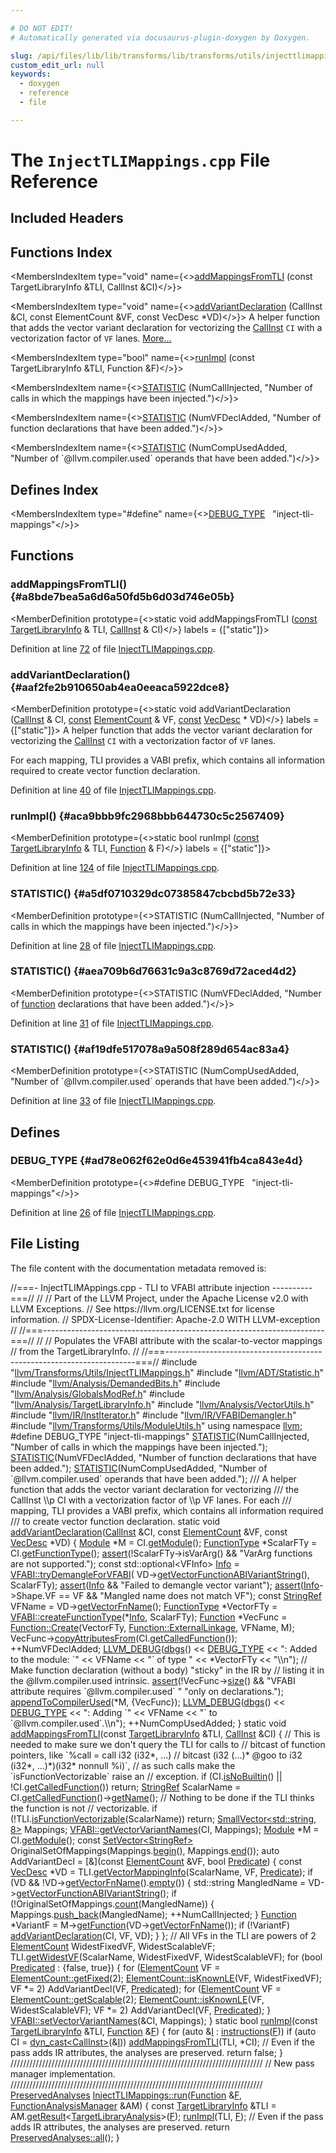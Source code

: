 ```yaml
---

# DO NOT EDIT!
# Automatically generated via docusaurus-plugin-doxygen by Doxygen.

slug: /api/files/lib/lib/transforms/lib/transforms/utils/injecttlimappings-cpp
custom_edit_url: null
keywords:
  - doxygen
  - reference
  - file

---
```





# The `InjectTLIMappings.cpp` File Reference

<DoxygenPage pluginConfig={pluginConfig}>



## Included Headers

<IncludesList>
<IncludesListItem
  filePath="llvm/Transforms/Utils/InjectTLIMappings.h"
  permalink="/docs/api/files/include/include/llvm/include/llvm/transforms/include/llvm/transforms/utils/injecttlimappings-h"
  isLocal="true" />
<IncludesListItem
  filePath="llvm/ADT/Statistic.h"
  permalink="/docs/api/files/include/include/llvm/include/llvm/adt/statistic-h"
  isLocal="true" />
<IncludesListItem
  filePath="llvm/Analysis/DemandedBits.h"
  permalink="/docs/api/files/include/include/llvm/include/llvm/analysis/demandedbits-h"
  isLocal="true" />
<IncludesListItem
  filePath="llvm/Analysis/GlobalsModRef.h"
  permalink="/docs/api/files/include/include/llvm/include/llvm/analysis/globalsmodref-h"
  isLocal="true" />
<IncludesListItem
  filePath="llvm/Analysis/TargetLibraryInfo.h"
  permalink="/docs/api/files/include/include/llvm/include/llvm/analysis/targetlibraryinfo-h"
  isLocal="true" />
<IncludesListItem
  filePath="llvm/Analysis/VectorUtils.h"
  permalink="/docs/api/files/include/include/llvm/include/llvm/analysis/vectorutils-h"
  isLocal="true" />
<IncludesListItem
  filePath="llvm/IR/InstIterator.h"
  permalink="/docs/api/files/include/include/llvm/include/llvm/ir/institerator-h"
  isLocal="true" />
<IncludesListItem
  filePath="llvm/IR/VFABIDemangler.h"
  permalink="/docs/api/files/include/include/llvm/include/llvm/ir/vfabidemangler-h"
  isLocal="true" />
<IncludesListItem
  filePath="llvm/Transforms/Utils/ModuleUtils.h"
  permalink="/docs/api/files/include/include/llvm/include/llvm/transforms/include/llvm/transforms/utils/moduleutils-h"
  isLocal="true" />
</IncludesList>

## Functions Index

<MembersIndex>

<MembersIndexItem
  type="void"
  name={<><a href="#a8bde7bea5a6d6a50fd5b6d03d746e05b">addMappingsFromTLI</a> (const TargetLibraryInfo &amp;TLI, CallInst &amp;CI)</>}>
</MembersIndexItem>

<MembersIndexItem
  type="void"
  name={<><a href="#aaf2fe2b910650ab4ea0eeaca5922dce8">addVariantDeclaration</a> (CallInst &amp;CI, const ElementCount &amp;VF, const VecDesc &#42;VD)</>}>
A helper function that adds the vector variant declaration for vectorizing the <a href="/docs/api/classes/llvm/callinst">CallInst</a> <code>CI</code> with a vectorization factor of <code>VF</code> lanes. <a href="#aaf2fe2b910650ab4ea0eeaca5922dce8">More...</a>
</MembersIndexItem>

<MembersIndexItem
  type="bool"
  name={<><a href="#aca9bbb9fc2968bbb644730c5c2567409">runImpl</a> (const TargetLibraryInfo &amp;TLI, Function &amp;F)</>}>
</MembersIndexItem>

<MembersIndexItem
  name={<><a href="#a5df0710329dc07385847cbcbd5b72e33">STATISTIC</a> (NumCallInjected, &quot;Number of calls in which the mappings have been injected.&quot;)</>}>
</MembersIndexItem>

<MembersIndexItem
  name={<><a href="#aea709b6d76631c9a3c8769d72aced4d2">STATISTIC</a> (NumVFDeclAdded, &quot;Number of function declarations that have been added.&quot;)</>}>
</MembersIndexItem>

<MembersIndexItem
  name={<><a href="#af19dfe517078a9a508f289d654ac83a4">STATISTIC</a> (NumCompUsedAdded, &quot;Number of &#96;@llvm.compiler.used&#96; operands that have been added.&quot;)</>}>
</MembersIndexItem>

</MembersIndex>

## Defines Index

<MembersIndex>

<MembersIndexItem
  type="#define"
  name={<><a href="#ad78e062f62e0d6e453941fb4ca843e4d">DEBUG&#95;TYPE</a>&nbsp;&nbsp;&nbsp;&quot;inject-tli-mappings&quot;</>}>
</MembersIndexItem>

</MembersIndex>


<SectionDefinition>

## Functions

### addMappingsFromTLI() {#a8bde7bea5a6d6a50fd5b6d03d746e05b}

<MemberDefinition
  prototype={<>static void addMappingsFromTLI (<a href="/docs/api/files/lib/lib/target/lib/target/aarch64/aarch64promoteconstant-cpp/#a90f8350fecae261c25be85d38b451bff">const</a> <a href="/docs/api/classes/llvm/targetlibraryinfo">TargetLibraryInfo</a> &amp; TLI, <a href="/docs/api/classes/llvm/callinst">CallInst</a> &amp; CI)</>}
  labels = {["static"]}>

Definition at line <a href="#l00072">72</a> of file <a href="/docs/api/files/lib/lib/transforms/lib/transforms/utils/injecttlimappings-cpp">InjectTLIMappings.cpp</a>.
</MemberDefinition>

### addVariantDeclaration() {#aaf2fe2b910650ab4ea0eeaca5922dce8}

<MemberDefinition
  prototype={<>static void addVariantDeclaration (<a href="/docs/api/classes/llvm/callinst">CallInst</a> &amp; CI, <a href="/docs/api/files/lib/lib/target/lib/target/aarch64/aarch64promoteconstant-cpp/#a90f8350fecae261c25be85d38b451bff">const</a> <a href="/docs/api/classes/llvm/elementcount">ElementCount</a> &amp; VF, <a href="/docs/api/files/lib/lib/target/lib/target/aarch64/aarch64promoteconstant-cpp/#a90f8350fecae261c25be85d38b451bff">const</a> <a href="/docs/api/classes/llvm/vecdesc">VecDesc</a> &#42; VD)</>}
  labels = {["static"]}>
A helper function that adds the vector variant declaration for vectorizing the <a href="/docs/api/classes/llvm/callinst">CallInst</a> <code>CI</code> with a vectorization factor of <code>VF</code> lanes.

For each mapping, TLI provides a VABI prefix, which contains all information required to create vector function declaration.

Definition at line <a href="#l00040">40</a> of file <a href="/docs/api/files/lib/lib/transforms/lib/transforms/utils/injecttlimappings-cpp">InjectTLIMappings.cpp</a>.
</MemberDefinition>

### runImpl() {#aca9bbb9fc2968bbb644730c5c2567409}

<MemberDefinition
  prototype={<>static bool runImpl (<a href="/docs/api/files/lib/lib/target/lib/target/aarch64/aarch64promoteconstant-cpp/#a90f8350fecae261c25be85d38b451bff">const</a> <a href="/docs/api/classes/llvm/targetlibraryinfo">TargetLibraryInfo</a> &amp; TLI, <a href="/docs/api/classes/llvm/function">Function</a> &amp; F)</>}
  labels = {["static"]}>

Definition at line <a href="#l00124">124</a> of file <a href="/docs/api/files/lib/lib/transforms/lib/transforms/utils/injecttlimappings-cpp">InjectTLIMappings.cpp</a>.
</MemberDefinition>

### STATISTIC() {#a5df0710329dc07385847cbcbd5b72e33}

<MemberDefinition
  prototype={<>STATISTIC (NumCallInjected, &quot;Number of calls in which the mappings have been injected.&quot;)</>}>

Definition at line <a href="#l00028">28</a> of file <a href="/docs/api/files/lib/lib/transforms/lib/transforms/utils/injecttlimappings-cpp">InjectTLIMappings.cpp</a>.
</MemberDefinition>

### STATISTIC() {#aea709b6d76631c9a3c8769d72aced4d2}

<MemberDefinition
  prototype={<>STATISTIC (NumVFDeclAdded, &quot;Number of <a href="/docs/api/files/lib/lib/analysis/regionprinter-cpp/#aa37fbbce2360106772fd97ed06455d55">function</a> declarations that have been added.&quot;)</>}>

Definition at line <a href="#l00031">31</a> of file <a href="/docs/api/files/lib/lib/transforms/lib/transforms/utils/injecttlimappings-cpp">InjectTLIMappings.cpp</a>.
</MemberDefinition>

### STATISTIC() {#af19dfe517078a9a508f289d654ac83a4}

<MemberDefinition
  prototype={<>STATISTIC (NumCompUsedAdded, &quot;Number of &#96;@llvm.compiler.used&#96; operands that have been added.&quot;)</>}>

Definition at line <a href="#l00033">33</a> of file <a href="/docs/api/files/lib/lib/transforms/lib/transforms/utils/injecttlimappings-cpp">InjectTLIMappings.cpp</a>.
</MemberDefinition>

</SectionDefinition>

<SectionDefinition>

## Defines

### DEBUG&#95;TYPE {#ad78e062f62e0d6e453941fb4ca843e4d}

<MemberDefinition
  prototype={<>#define DEBUG&#95;TYPE&nbsp;&nbsp;&nbsp;&quot;inject-tli-mappings&quot;</>}>

Definition at line <a href="#l00026">26</a> of file <a href="/docs/api/files/lib/lib/transforms/lib/transforms/utils/injecttlimappings-cpp">InjectTLIMappings.cpp</a>.
</MemberDefinition>

</SectionDefinition>

## File Listing

The file content with the documentation metadata removed is:

<ProgramListing>

<Link id="l00001" /><CodeLine lineNumber="1"><span class="doxyHighlightComment">//===- InjectTLIMAppings.cpp - TLI to VFABI attribute injection  ----------===//</span></CodeLine>
<Link id="l00002" /><CodeLine lineNumber="2"><span class="doxyHighlightComment">//</span></CodeLine>
<Link id="l00003" /><CodeLine lineNumber="3"><span class="doxyHighlightComment">// Part of the LLVM Project, under the Apache License v2.0 with LLVM Exceptions.</span></CodeLine>
<Link id="l00004" /><CodeLine lineNumber="4"><span class="doxyHighlightComment">// See https://llvm.org/LICENSE.txt for license information.</span></CodeLine>
<Link id="l00005" /><CodeLine lineNumber="5"><span class="doxyHighlightComment">// SPDX-License-Identifier: Apache-2.0 WITH LLVM-exception</span></CodeLine>
<Link id="l00006" /><CodeLine lineNumber="6"><span class="doxyHighlightComment">//</span></CodeLine>
<Link id="l00007" /><CodeLine lineNumber="7"><span class="doxyHighlightComment">//===----------------------------------------------------------------------===//</span></CodeLine>
<Link id="l00008" /><CodeLine lineNumber="8"><span class="doxyHighlightComment">//</span></CodeLine>
<Link id="l00009" /><CodeLine lineNumber="9"><span class="doxyHighlightComment">// Populates the VFABI attribute with the scalar-to-vector mappings</span></CodeLine>
<Link id="l00010" /><CodeLine lineNumber="10"><span class="doxyHighlightComment">// from the TargetLibraryInfo.</span></CodeLine>
<Link id="l00011" /><CodeLine lineNumber="11"><span class="doxyHighlightComment">//</span></CodeLine>
<Link id="l00012" /><CodeLine lineNumber="12"><span class="doxyHighlightComment">//===----------------------------------------------------------------------===//</span></CodeLine>
<Link id="l00013" /><CodeLine lineNumber="13"></CodeLine>
<Link id="l00014" /><CodeLine lineNumber="14"><span class="doxyHighlightPreprocessor">#include &quot;<a href="/docs/api/files/include/include/llvm/include/llvm/transforms/include/llvm/transforms/utils/injecttlimappings-h">llvm/Transforms/Utils/InjectTLIMappings.h</a>&quot;</span></CodeLine>
<Link id="l00015" /><CodeLine lineNumber="15"><span class="doxyHighlightPreprocessor">#include &quot;<a href="/docs/api/files/include/include/llvm/include/llvm/adt/statistic-h">llvm/ADT/Statistic.h</a>&quot;</span></CodeLine>
<Link id="l00016" /><CodeLine lineNumber="16"><span class="doxyHighlightPreprocessor">#include &quot;<a href="/docs/api/files/include/include/llvm/include/llvm/analysis/demandedbits-h">llvm/Analysis/DemandedBits.h</a>&quot;</span></CodeLine>
<Link id="l00017" /><CodeLine lineNumber="17"><span class="doxyHighlightPreprocessor">#include &quot;<a href="/docs/api/files/include/include/llvm/include/llvm/analysis/globalsmodref-h">llvm/Analysis/GlobalsModRef.h</a>&quot;</span></CodeLine>
<Link id="l00018" /><CodeLine lineNumber="18"><span class="doxyHighlightPreprocessor">#include &quot;<a href="/docs/api/files/include/include/llvm/include/llvm/analysis/targetlibraryinfo-h">llvm/Analysis/TargetLibraryInfo.h</a>&quot;</span></CodeLine>
<Link id="l00019" /><CodeLine lineNumber="19"><span class="doxyHighlightPreprocessor">#include &quot;<a href="/docs/api/files/include/include/llvm/include/llvm/analysis/vectorutils-h">llvm/Analysis/VectorUtils.h</a>&quot;</span></CodeLine>
<Link id="l00020" /><CodeLine lineNumber="20"><span class="doxyHighlightPreprocessor">#include &quot;<a href="/docs/api/files/include/include/llvm/include/llvm/ir/institerator-h">llvm/IR/InstIterator.h</a>&quot;</span></CodeLine>
<Link id="l00021" /><CodeLine lineNumber="21"><span class="doxyHighlightPreprocessor">#include &quot;<a href="/docs/api/files/include/include/llvm/include/llvm/ir/vfabidemangler-h">llvm/IR/VFABIDemangler.h</a>&quot;</span></CodeLine>
<Link id="l00022" /><CodeLine lineNumber="22"><span class="doxyHighlightPreprocessor">#include &quot;<a href="/docs/api/files/include/include/llvm/include/llvm/transforms/include/llvm/transforms/utils/moduleutils-h">llvm/Transforms/Utils/ModuleUtils.h</a>&quot;</span></CodeLine>
<Link id="l00023" /><CodeLine lineNumber="23"></CodeLine>
<Link id="l00024" /><CodeLine lineNumber="24"><span class="doxyHighlightKeyword">using namespace </span><span class="doxyHighlight"><a href="/docs/api/namespaces/llvm">llvm</a>;</span></CodeLine>
<Link id="l00025" /><CodeLine lineNumber="25"></CodeLine>
<Link id="l00026" /><CodeLine lineNumber="26" lineLink="#ad78e062f62e0d6e453941fb4ca843e4d"><span class="doxyHighlightPreprocessor">#define DEBUG&#95;TYPE &quot;inject-tli-mappings&quot;</span></CodeLine>
<Link id="l00027" /><CodeLine lineNumber="27"></CodeLine>
<Link id="l00028" /><CodeLine lineNumber="28" lineLink="#a5df0710329dc07385847cbcbd5b72e33"><span class="doxyHighlight"><a href="/docs/api/files/include/include/llvm/include/llvm/adt/statistic-h/#ad6117415b93e5675d5a6c8e1855b3b2f">STATISTIC</a>(NumCallInjected,</span></CodeLine>
<Link id="l00029" /><CodeLine lineNumber="29"><span class="doxyHighlight">          </span><span class="doxyHighlightStringLiteral">&quot;Number of calls in which the mappings have been injected.&quot;</span><span class="doxyHighlight">);</span></CodeLine>
<Link id="l00030" /><CodeLine lineNumber="30"></CodeLine>
<Link id="l00031" /><CodeLine lineNumber="31" lineLink="#aea709b6d76631c9a3c8769d72aced4d2"><span class="doxyHighlight"><a href="/docs/api/files/include/include/llvm/include/llvm/adt/statistic-h/#ad6117415b93e5675d5a6c8e1855b3b2f">STATISTIC</a>(NumVFDeclAdded,</span></CodeLine>
<Link id="l00032" /><CodeLine lineNumber="32"><span class="doxyHighlight">          </span><span class="doxyHighlightStringLiteral">&quot;Number of function declarations that have been added.&quot;</span><span class="doxyHighlight">);</span></CodeLine>
<Link id="l00033" /><CodeLine lineNumber="33" lineLink="#af19dfe517078a9a508f289d654ac83a4"><span class="doxyHighlight"><a href="/docs/api/files/include/include/llvm/include/llvm/adt/statistic-h/#ad6117415b93e5675d5a6c8e1855b3b2f">STATISTIC</a>(NumCompUsedAdded,</span></CodeLine>
<Link id="l00034" /><CodeLine lineNumber="34"><span class="doxyHighlight">          </span><span class="doxyHighlightStringLiteral">&quot;Number of &#96;@llvm.compiler.used&#96; operands that have been added.&quot;</span><span class="doxyHighlight">);</span></CodeLine>
<Link id="l00035" /><CodeLine lineNumber="35"></CodeLine>
<Link id="l00036" /><CodeLine lineNumber="36"><span class="doxyHighlightComment">/// A helper function that adds the vector variant declaration for vectorizing</span></CodeLine>
<Link id="l00037" /><CodeLine lineNumber="37"><span class="doxyHighlightComment">/// the CallInst \\p CI with a vectorization factor of \\p VF lanes. For each</span></CodeLine>
<Link id="l00038" /><CodeLine lineNumber="38"><span class="doxyHighlightComment">/// mapping, TLI provides a VABI prefix, which contains all information required</span></CodeLine>
<Link id="l00039" /><CodeLine lineNumber="39"><span class="doxyHighlightComment">/// to create vector function declaration.</span></CodeLine>
<Link id="l00040" /><CodeLine lineNumber="40" lineLink="#aaf2fe2b910650ab4ea0eeaca5922dce8"><span class="doxyHighlightKeyword">static</span><span class="doxyHighlight"> </span><span class="doxyHighlightKeywordType">void</span><span class="doxyHighlight"> <a href="#aaf2fe2b910650ab4ea0eeaca5922dce8">addVariantDeclaration</a>(<a href="/docs/api/classes/llvm/callinst">CallInst</a> &amp;CI, </span><span class="doxyHighlightKeyword">const</span><span class="doxyHighlight"> <a href="/docs/api/classes/llvm/elementcount">ElementCount</a> &amp;VF,</span></CodeLine>
<Link id="l00041" /><CodeLine lineNumber="41"><span class="doxyHighlight">                                  </span><span class="doxyHighlightKeyword">const</span><span class="doxyHighlight"> <a href="/docs/api/classes/llvm/vecdesc">VecDesc</a> &#42;VD) &#123;</span></CodeLine>
<Link id="l00042" /><CodeLine lineNumber="42"><span class="doxyHighlight">  <a href="/docs/api/classes/llvm/module">Module</a> &#42;M = CI.<a href="/docs/api/classes/llvm/instruction/#a4ba3a5be6c0e9b9e8a525de055836733">getModule</a>();</span></CodeLine>
<Link id="l00043" /><CodeLine lineNumber="43"><span class="doxyHighlight">  <a href="/docs/api/classes/functiontype">FunctionType</a> &#42;ScalarFTy = CI.<a href="/docs/api/classes/llvm/callbase/#ac3c35bd078a268a207f607d0f57dadba">getFunctionType</a>();</span></CodeLine>
<Link id="l00044" /><CodeLine lineNumber="44"></CodeLine>
<Link id="l00045" /><CodeLine lineNumber="45"><span class="doxyHighlight">  <a href="/docs/api/files/lib/lib/target/lib/target/amdgpu/silowercontrolflow-cpp/#a4868c5d81c5ccc98c47aeab6244346a0">assert</a>(!ScalarFTy-&gt;isVarArg() &amp;&amp; </span><span class="doxyHighlightStringLiteral">&quot;VarArg functions are not supported.&quot;</span><span class="doxyHighlight">);</span></CodeLine>
<Link id="l00046" /><CodeLine lineNumber="46"></CodeLine>
<Link id="l00047" /><CodeLine lineNumber="47"><span class="doxyHighlight">  </span><span class="doxyHighlightKeyword">const</span><span class="doxyHighlight"> std::optional&lt;VFInfo&gt; <a href="/docs/api/files/lib/lib/codegen/lib/codegen/globalisel/cseinfo-cpp/#a75f8a8519c2c9b30e7c06dc5e256fffa">Info</a> = <a href="/docs/api/namespaces/llvm/vfabi/#a46c9ccb087f925d00317f16577410a13">VFABI::tryDemangleForVFABI</a>(</span></CodeLine>
<Link id="l00048" /><CodeLine lineNumber="48"><span class="doxyHighlight">      VD-&gt;<a href="/docs/api/classes/llvm/vecdesc/#a868d48926750a8df18b5c6d5463d4028">getVectorFunctionABIVariantString</a>(), ScalarFTy);</span></CodeLine>
<Link id="l00049" /><CodeLine lineNumber="49"></CodeLine>
<Link id="l00050" /><CodeLine lineNumber="50"><span class="doxyHighlight">  <a href="/docs/api/files/lib/lib/target/lib/target/amdgpu/silowercontrolflow-cpp/#a4868c5d81c5ccc98c47aeab6244346a0">assert</a>(<a href="/docs/api/files/lib/lib/codegen/lib/codegen/globalisel/cseinfo-cpp/#a75f8a8519c2c9b30e7c06dc5e256fffa">Info</a> &amp;&amp; </span><span class="doxyHighlightStringLiteral">&quot;Failed to demangle vector variant&quot;</span><span class="doxyHighlight">);</span></CodeLine>
<Link id="l00051" /><CodeLine lineNumber="51"><span class="doxyHighlight">  <a href="/docs/api/files/lib/lib/target/lib/target/amdgpu/silowercontrolflow-cpp/#a4868c5d81c5ccc98c47aeab6244346a0">assert</a>(<a href="/docs/api/files/lib/lib/codegen/lib/codegen/globalisel/cseinfo-cpp/#a75f8a8519c2c9b30e7c06dc5e256fffa">Info</a>-&gt;Shape.VF == VF &amp;&amp; </span><span class="doxyHighlightStringLiteral">&quot;Mangled name does not match VF&quot;</span><span class="doxyHighlight">);</span></CodeLine>
<Link id="l00052" /><CodeLine lineNumber="52"></CodeLine>
<Link id="l00053" /><CodeLine lineNumber="53"><span class="doxyHighlight">  </span><span class="doxyHighlightKeyword">const</span><span class="doxyHighlight"> <a href="/docs/api/classes/llvm/stringref">StringRef</a> VFName = VD-&gt;<a href="/docs/api/classes/llvm/vecdesc/#add883df844825295deb679e3d6d27c8d">getVectorFnName</a>();</span></CodeLine>
<Link id="l00054" /><CodeLine lineNumber="54"><span class="doxyHighlight">  <a href="/docs/api/classes/functiontype">FunctionType</a> &#42;VectorFTy = <a href="/docs/api/namespaces/llvm/vfabi/#a7ae16889db439f8fbb234fe3de672d11">VFABI::createFunctionType</a>(&#42;<a href="/docs/api/files/lib/lib/codegen/lib/codegen/globalisel/cseinfo-cpp/#a75f8a8519c2c9b30e7c06dc5e256fffa">Info</a>, ScalarFTy);</span></CodeLine>
<Link id="l00055" /><CodeLine lineNumber="55"><span class="doxyHighlight">  <a href="/docs/api/classes/llvm/function">Function</a> &#42;VecFunc =</span></CodeLine>
<Link id="l00056" /><CodeLine lineNumber="56"><span class="doxyHighlight">      <a href="/docs/api/classes/llvm/function/#a05d7aedbbdc0fd24e8bc27edfe9c603f">Function::Create</a>(VectorFTy, <a href="/docs/api/classes/llvm/globalvalue/#aedfa75f0c85c4aa85b257f066fbea57ca6c93794d7b99cd433e96c53eadb15a6e">Function::ExternalLinkage</a>, VFName, M);</span></CodeLine>
<Link id="l00057" /><CodeLine lineNumber="57"><span class="doxyHighlight">  VecFunc-&gt;<a href="/docs/api/classes/llvm/function/#afd7894f118b1d1636cff1b8de5f424e5">copyAttributesFrom</a>(CI.<a href="/docs/api/classes/llvm/callbase/#a2b1ae7cf1bafdd43d1fee4c6ad0a2913">getCalledFunction</a>());</span></CodeLine>
<Link id="l00058" /><CodeLine lineNumber="58"><span class="doxyHighlight">  ++NumVFDeclAdded;</span></CodeLine>
<Link id="l00059" /><CodeLine lineNumber="59"><span class="doxyHighlight">  <a href="/docs/api/files/include/include/llvm/include/llvm/support/debug-h/#a196897517069dda1bdb549e24468f7d7">LLVM&#95;DEBUG</a>(<a href="/docs/api/namespaces/llvm/#a7c46c742c31be54870e2038048e6b391">dbgs</a>() &lt;&lt; <a href="/docs/api/files/include/include/llvm/include/llvm/adt/genericcycleimpl-h/#ad78e062f62e0d6e453941fb4ca843e4d">DEBUG&#95;TYPE</a> &lt;&lt; </span><span class="doxyHighlightStringLiteral">&quot;: Added to the module: &#96;&quot;</span><span class="doxyHighlight"> &lt;&lt; VFName</span></CodeLine>
<Link id="l00060" /><CodeLine lineNumber="60"><span class="doxyHighlight">                    &lt;&lt; </span><span class="doxyHighlightStringLiteral">&quot;&#96; of type &quot;</span><span class="doxyHighlight"> &lt;&lt; &#42;VectorFTy &lt;&lt; </span><span class="doxyHighlightStringLiteral">&quot;\\n&quot;</span><span class="doxyHighlight">);</span></CodeLine>
<Link id="l00061" /><CodeLine lineNumber="61"></CodeLine>
<Link id="l00062" /><CodeLine lineNumber="62"><span class="doxyHighlight">  </span><span class="doxyHighlightComment">// Make function declaration (without a body) &quot;sticky&quot; in the IR by</span></CodeLine>
<Link id="l00063" /><CodeLine lineNumber="63"><span class="doxyHighlight">  </span><span class="doxyHighlightComment">// listing it in the @llvm.compiler.used intrinsic.</span></CodeLine>
<Link id="l00064" /><CodeLine lineNumber="64"><span class="doxyHighlight">  <a href="/docs/api/files/lib/lib/target/lib/target/amdgpu/silowercontrolflow-cpp/#a4868c5d81c5ccc98c47aeab6244346a0">assert</a>(!VecFunc-&gt;<a href="/docs/api/classes/llvm/function/#a969eb757b1e43b455d4a8d0f603e695b">size</a>() &amp;&amp; </span><span class="doxyHighlightStringLiteral">&quot;VFABI attribute requires &#96;@llvm.compiler.used&#96; &quot;</span></CodeLine>
<Link id="l00065" /><CodeLine lineNumber="65"><span class="doxyHighlight">                             </span><span class="doxyHighlightStringLiteral">&quot;only on declarations.&quot;</span><span class="doxyHighlight">);</span></CodeLine>
<Link id="l00066" /><CodeLine lineNumber="66"><span class="doxyHighlight">  <a href="/docs/api/namespaces/llvm/#aab730f72aa213d5ecc7d1101efda8811">appendToCompilerUsed</a>(&#42;M, &#123;VecFunc&#125;);</span></CodeLine>
<Link id="l00067" /><CodeLine lineNumber="67"><span class="doxyHighlight">  <a href="/docs/api/files/include/include/llvm/include/llvm/support/debug-h/#a196897517069dda1bdb549e24468f7d7">LLVM&#95;DEBUG</a>(<a href="/docs/api/namespaces/llvm/#a7c46c742c31be54870e2038048e6b391">dbgs</a>() &lt;&lt; <a href="/docs/api/files/include/include/llvm/include/llvm/adt/genericcycleimpl-h/#ad78e062f62e0d6e453941fb4ca843e4d">DEBUG&#95;TYPE</a> &lt;&lt; </span><span class="doxyHighlightStringLiteral">&quot;: Adding &#96;&quot;</span><span class="doxyHighlight"> &lt;&lt; VFName</span></CodeLine>
<Link id="l00068" /><CodeLine lineNumber="68"><span class="doxyHighlight">                    &lt;&lt; </span><span class="doxyHighlightStringLiteral">&quot;&#96; to &#96;@llvm.compiler.used&#96;.\\n&quot;</span><span class="doxyHighlight">);</span></CodeLine>
<Link id="l00069" /><CodeLine lineNumber="69"><span class="doxyHighlight">  ++NumCompUsedAdded;</span></CodeLine>
<Link id="l00070" /><CodeLine lineNumber="70"><span class="doxyHighlight">&#125;</span></CodeLine>
<Link id="l00071" /><CodeLine lineNumber="71"></CodeLine>
<Link id="l00072" /><CodeLine lineNumber="72" lineLink="#a8bde7bea5a6d6a50fd5b6d03d746e05b"><span class="doxyHighlightKeyword">static</span><span class="doxyHighlight"> </span><span class="doxyHighlightKeywordType">void</span><span class="doxyHighlight"> <a href="#a8bde7bea5a6d6a50fd5b6d03d746e05b">addMappingsFromTLI</a>(</span><span class="doxyHighlightKeyword">const</span><span class="doxyHighlight"> <a href="/docs/api/classes/llvm/targetlibraryinfo">TargetLibraryInfo</a> &amp;TLI, <a href="/docs/api/classes/llvm/callinst">CallInst</a> &amp;CI) &#123;</span></CodeLine>
<Link id="l00073" /><CodeLine lineNumber="73"><span class="doxyHighlight">  </span><span class="doxyHighlightComment">// This is needed to make sure we don&#39;t query the TLI for calls to</span></CodeLine>
<Link id="l00074" /><CodeLine lineNumber="74"><span class="doxyHighlight">  </span><span class="doxyHighlightComment">// bitcast of function pointers, like &#96;%call = call i32 (i32&#42;, ...)</span></CodeLine>
<Link id="l00075" /><CodeLine lineNumber="75"><span class="doxyHighlight">  </span><span class="doxyHighlightComment">// bitcast (i32 (...)&#42; @goo to i32 (i32&#42;, ...)&#42;)(i32&#42; nonnull %i)&#96;,</span></CodeLine>
<Link id="l00076" /><CodeLine lineNumber="76"><span class="doxyHighlight">  </span><span class="doxyHighlightComment">// as such calls make the &#96;isFunctionVectorizable&#96; raise an</span></CodeLine>
<Link id="l00077" /><CodeLine lineNumber="77"><span class="doxyHighlight">  </span><span class="doxyHighlightComment">// exception.</span></CodeLine>
<Link id="l00078" /><CodeLine lineNumber="78"><span class="doxyHighlight">  </span><span class="doxyHighlightKeywordFlow">if</span><span class="doxyHighlight"> (CI.<a href="/docs/api/classes/llvm/callbase/#a1fb374eb65dcf7cd3d1671efb2616f76">isNoBuiltin</a>() || !CI.<a href="/docs/api/classes/llvm/callbase/#a2b1ae7cf1bafdd43d1fee4c6ad0a2913">getCalledFunction</a>())</span></CodeLine>
<Link id="l00079" /><CodeLine lineNumber="79"><span class="doxyHighlight">    </span><span class="doxyHighlightKeywordFlow">return</span><span class="doxyHighlight">;</span></CodeLine>
<Link id="l00080" /><CodeLine lineNumber="80"></CodeLine>
<Link id="l00081" /><CodeLine lineNumber="81"><span class="doxyHighlight">  <a href="/docs/api/classes/llvm/stringref">StringRef</a> ScalarName = CI.<a href="/docs/api/classes/llvm/callbase/#a2b1ae7cf1bafdd43d1fee4c6ad0a2913">getCalledFunction</a>()-&gt;<a href="/docs/api/classes/llvm/value/#adb5c319f5905c1d3ca9eb5df546388c5">getName</a>();</span></CodeLine>
<Link id="l00082" /><CodeLine lineNumber="82"></CodeLine>
<Link id="l00083" /><CodeLine lineNumber="83"><span class="doxyHighlight">  </span><span class="doxyHighlightComment">// Nothing to be done if the TLI thinks the function is not</span></CodeLine>
<Link id="l00084" /><CodeLine lineNumber="84"><span class="doxyHighlight">  </span><span class="doxyHighlightComment">// vectorizable.</span></CodeLine>
<Link id="l00085" /><CodeLine lineNumber="85"><span class="doxyHighlight">  </span><span class="doxyHighlightKeywordFlow">if</span><span class="doxyHighlight"> (!TLI.<a href="/docs/api/classes/llvm/targetlibraryinfo/#af2dc370c0f0b837f18b006c2d4b8b7cc">isFunctionVectorizable</a>(ScalarName))</span></CodeLine>
<Link id="l00086" /><CodeLine lineNumber="86"><span class="doxyHighlight">    </span><span class="doxyHighlightKeywordFlow">return</span><span class="doxyHighlight">;</span></CodeLine>
<Link id="l00087" /><CodeLine lineNumber="87"><span class="doxyHighlight">  <a href="/docs/api/classes/llvm/smallvector">SmallVector&lt;std::string, 8&gt;</a> Mappings;</span></CodeLine>
<Link id="l00088" /><CodeLine lineNumber="88"><span class="doxyHighlight">  <a href="/docs/api/namespaces/llvm/vfabi/#a8adf44ad04562ff150b0e8e352a38d46">VFABI::getVectorVariantNames</a>(CI, Mappings);</span></CodeLine>
<Link id="l00089" /><CodeLine lineNumber="89"><span class="doxyHighlight">  <a href="/docs/api/classes/llvm/module">Module</a> &#42;M = CI.<a href="/docs/api/classes/llvm/instruction/#a4ba3a5be6c0e9b9e8a525de055836733">getModule</a>();</span></CodeLine>
<Link id="l00090" /><CodeLine lineNumber="90"><span class="doxyHighlight">  </span><span class="doxyHighlightKeyword">const</span><span class="doxyHighlight"> <a href="/docs/api/classes/llvm/setvector">SetVector&lt;StringRef&gt;</a> OriginalSetOfMappings(Mappings.<a href="/docs/api/classes/llvm/smallvectortemplatecommon/#a8a045d250952c0867382a9840ee18fdf">begin</a>(),</span></CodeLine>
<Link id="l00091" /><CodeLine lineNumber="91"><span class="doxyHighlight">                                                   Mappings.<a href="/docs/api/classes/llvm/smallvectortemplatecommon/#a075e34e98605d0e7c289763a104869ac">end</a>());</span></CodeLine>
<Link id="l00092" /><CodeLine lineNumber="92"></CodeLine>
<Link id="l00093" /><CodeLine lineNumber="93"><span class="doxyHighlight">  </span><span class="doxyHighlightKeyword">auto</span><span class="doxyHighlight"> AddVariantDecl = &#91;&amp;&#93;(</span><span class="doxyHighlightKeyword">const</span><span class="doxyHighlight"> <a href="/docs/api/classes/llvm/elementcount">ElementCount</a> &amp;VF, </span><span class="doxyHighlightKeywordType">bool</span><span class="doxyHighlight"> <a href="/docs/api/classes/predicate">Predicate</a>) &#123;</span></CodeLine>
<Link id="l00094" /><CodeLine lineNumber="94"><span class="doxyHighlight">    </span><span class="doxyHighlightKeyword">const</span><span class="doxyHighlight"> <a href="/docs/api/classes/llvm/vecdesc">VecDesc</a> &#42;VD = TLI.<a href="/docs/api/classes/llvm/targetlibraryinfo/#acf95582fbff31ea4c597858e1112a6e8">getVectorMappingInfo</a>(ScalarName, VF, <a href="/docs/api/classes/predicate">Predicate</a>);</span></CodeLine>
<Link id="l00095" /><CodeLine lineNumber="95"><span class="doxyHighlight">    </span><span class="doxyHighlightKeywordFlow">if</span><span class="doxyHighlight"> (VD &amp;&amp; !VD-&gt;<a href="/docs/api/classes/llvm/vecdesc/#add883df844825295deb679e3d6d27c8d">getVectorFnName</a>().<a href="/docs/api/classes/llvm/stringref/#a2dc80c585ad5882da8cae7b5968f7e74">empty</a>()) &#123;</span></CodeLine>
<Link id="l00096" /><CodeLine lineNumber="96"><span class="doxyHighlight">      std::string MangledName = VD-&gt;<a href="/docs/api/classes/llvm/vecdesc/#a868d48926750a8df18b5c6d5463d4028">getVectorFunctionABIVariantString</a>();</span></CodeLine>
<Link id="l00097" /><CodeLine lineNumber="97"><span class="doxyHighlight">      </span><span class="doxyHighlightKeywordFlow">if</span><span class="doxyHighlight"> (!OriginalSetOfMappings.<a href="/docs/api/classes/llvm/setvector/#abb03e3b6c4fd937936a13afe4f60d291">count</a>(MangledName)) &#123;</span></CodeLine>
<Link id="l00098" /><CodeLine lineNumber="98"><span class="doxyHighlight">        Mappings.<a href="/docs/api/classes/llvm/smallvectortemplatebase/#af42bfbc067df27c19ee2fc859df58799">push&#95;back</a>(MangledName);</span></CodeLine>
<Link id="l00099" /><CodeLine lineNumber="99"><span class="doxyHighlight">        ++NumCallInjected;</span></CodeLine>
<Link id="l00100" /><CodeLine lineNumber="100"><span class="doxyHighlight">      &#125;</span></CodeLine>
<Link id="l00101" /><CodeLine lineNumber="101"><span class="doxyHighlight">      <a href="/docs/api/classes/llvm/function">Function</a> &#42;VariantF = M-&gt;<a href="/docs/api/classes/llvm/function/#a8743c58384e11cb6228f6f871304ad35">getFunction</a>(VD-&gt;<a href="/docs/api/classes/llvm/vecdesc/#add883df844825295deb679e3d6d27c8d">getVectorFnName</a>());</span></CodeLine>
<Link id="l00102" /><CodeLine lineNumber="102"><span class="doxyHighlight">      </span><span class="doxyHighlightKeywordFlow">if</span><span class="doxyHighlight"> (!VariantF)</span></CodeLine>
<Link id="l00103" /><CodeLine lineNumber="103"><span class="doxyHighlight">        <a href="#aaf2fe2b910650ab4ea0eeaca5922dce8">addVariantDeclaration</a>(CI, VF, VD);</span></CodeLine>
<Link id="l00104" /><CodeLine lineNumber="104"><span class="doxyHighlight">    &#125;</span></CodeLine>
<Link id="l00105" /><CodeLine lineNumber="105"><span class="doxyHighlight">  &#125;;</span></CodeLine>
<Link id="l00106" /><CodeLine lineNumber="106"></CodeLine>
<Link id="l00107" /><CodeLine lineNumber="107"><span class="doxyHighlight">  </span><span class="doxyHighlightComment">//  All VFs in the TLI are powers of 2</span></CodeLine>
<Link id="l00108" /><CodeLine lineNumber="108"><span class="doxyHighlight">  <a href="/docs/api/classes/llvm/elementcount">ElementCount</a> WidestFixedVF, WidestScalableVF;</span></CodeLine>
<Link id="l00109" /><CodeLine lineNumber="109"><span class="doxyHighlight">  TLI.<a href="/docs/api/classes/llvm/targetlibraryinfo/#a842341c6f70ff53fbb7f69badbe7d876">getWidestVF</a>(ScalarName, WidestFixedVF, WidestScalableVF);</span></CodeLine>
<Link id="l00110" /><CodeLine lineNumber="110"></CodeLine>
<Link id="l00111" /><CodeLine lineNumber="111"><span class="doxyHighlight">  </span><span class="doxyHighlightKeywordFlow">for</span><span class="doxyHighlight"> (</span><span class="doxyHighlightKeywordType">bool</span><span class="doxyHighlight"> <a href="/docs/api/namespaces/llvm/#a205029ee514828d0fb4988399ef3ece4af3b3369c27dc1c8355bcccdf3b7d5578">Predicated</a> : &#123;</span><span class="doxyHighlightKeyword">false</span><span class="doxyHighlight">, </span><span class="doxyHighlightKeyword">true</span><span class="doxyHighlight">&#125;) &#123;</span></CodeLine>
<Link id="l00112" /><CodeLine lineNumber="112"><span class="doxyHighlight">    </span><span class="doxyHighlightKeywordFlow">for</span><span class="doxyHighlight"> (<a href="/docs/api/classes/llvm/elementcount">ElementCount</a> VF = <a href="/docs/api/classes/llvm/elementcount/#a584cb8dfa0090b33a969c4dda27337f6">ElementCount::getFixed</a>(2);</span></CodeLine>
<Link id="l00113" /><CodeLine lineNumber="113"><span class="doxyHighlight">         <a href="/docs/api/classes/llvm/details/fixedorscalablequantity/#a338ba7ca7a526243ab1853d07d90fe38">ElementCount::isKnownLE</a>(VF, WidestFixedVF); VF &#42;= 2)</span></CodeLine>
<Link id="l00114" /><CodeLine lineNumber="114"><span class="doxyHighlight">      AddVariantDecl(VF, <a href="/docs/api/namespaces/llvm/#a205029ee514828d0fb4988399ef3ece4af3b3369c27dc1c8355bcccdf3b7d5578">Predicated</a>);</span></CodeLine>
<Link id="l00115" /><CodeLine lineNumber="115"></CodeLine>
<Link id="l00116" /><CodeLine lineNumber="116"><span class="doxyHighlight">    </span><span class="doxyHighlightKeywordFlow">for</span><span class="doxyHighlight"> (<a href="/docs/api/classes/llvm/elementcount">ElementCount</a> VF = <a href="/docs/api/classes/llvm/elementcount/#a1bddc4949ab247dd1474f79b9bc6e34e">ElementCount::getScalable</a>(2);</span></CodeLine>
<Link id="l00117" /><CodeLine lineNumber="117"><span class="doxyHighlight">         <a href="/docs/api/classes/llvm/details/fixedorscalablequantity/#a338ba7ca7a526243ab1853d07d90fe38">ElementCount::isKnownLE</a>(VF, WidestScalableVF); VF &#42;= 2)</span></CodeLine>
<Link id="l00118" /><CodeLine lineNumber="118"><span class="doxyHighlight">      AddVariantDecl(VF, <a href="/docs/api/namespaces/llvm/#a205029ee514828d0fb4988399ef3ece4af3b3369c27dc1c8355bcccdf3b7d5578">Predicated</a>);</span></CodeLine>
<Link id="l00119" /><CodeLine lineNumber="119"><span class="doxyHighlight">  &#125;</span></CodeLine>
<Link id="l00120" /><CodeLine lineNumber="120"></CodeLine>
<Link id="l00121" /><CodeLine lineNumber="121"><span class="doxyHighlight">  <a href="/docs/api/namespaces/llvm/vfabi/#a9ad2ee389fa99a4c02f610183530735c">VFABI::setVectorVariantNames</a>(&amp;CI, Mappings);</span></CodeLine>
<Link id="l00122" /><CodeLine lineNumber="122"><span class="doxyHighlight">&#125;</span></CodeLine>
<Link id="l00123" /><CodeLine lineNumber="123"></CodeLine>
<Link id="l00124" /><CodeLine lineNumber="124" lineLink="#aca9bbb9fc2968bbb644730c5c2567409"><span class="doxyHighlightKeyword">static</span><span class="doxyHighlight"> </span><span class="doxyHighlightKeywordType">bool</span><span class="doxyHighlight"> <a href="#aca9bbb9fc2968bbb644730c5c2567409">runImpl</a>(</span><span class="doxyHighlightKeyword">const</span><span class="doxyHighlight"> <a href="/docs/api/classes/llvm/targetlibraryinfo">TargetLibraryInfo</a> &amp;TLI, <a href="/docs/api/classes/llvm/function">Function</a> &amp;<a href="/docs/api/files/lib/lib/support/md5-cpp/#a96d73bbd7af15cb1fc38c3f4a3bd82e9">F</a>) &#123;</span></CodeLine>
<Link id="l00125" /><CodeLine lineNumber="125"><span class="doxyHighlight">  </span><span class="doxyHighlightKeywordFlow">for</span><span class="doxyHighlight"> (</span><span class="doxyHighlightKeyword">auto</span><span class="doxyHighlight"> &amp;<a href="/docs/api/files/lib/lib/support/md5-cpp/#ac0eafdc9ee161b71e7af98af736952fd">I</a> : <a href="/docs/api/files/lib/lib/codegen/atomicexpandpass-cpp/#a1bcc06b1cb86bd0ea08f33323190bdaa">instructions</a>(<a href="/docs/api/files/lib/lib/support/md5-cpp/#a96d73bbd7af15cb1fc38c3f4a3bd82e9">F</a>))</span></CodeLine>
<Link id="l00126" /><CodeLine lineNumber="126"><span class="doxyHighlight">    </span><span class="doxyHighlightKeywordFlow">if</span><span class="doxyHighlight"> (</span><span class="doxyHighlightKeyword">auto</span><span class="doxyHighlight"> CI = <a href="/docs/api/namespaces/llvm/#a22eeee01734061ac1b31ccd994c49eef">dyn&#95;cast&lt;CallInst&gt;</a>(&amp;<a href="/docs/api/files/lib/lib/support/md5-cpp/#ac0eafdc9ee161b71e7af98af736952fd">I</a>))</span></CodeLine>
<Link id="l00127" /><CodeLine lineNumber="127"><span class="doxyHighlight">      <a href="#a8bde7bea5a6d6a50fd5b6d03d746e05b">addMappingsFromTLI</a>(TLI, &#42;CI);</span></CodeLine>
<Link id="l00128" /><CodeLine lineNumber="128"><span class="doxyHighlight">  </span><span class="doxyHighlightComment">// Even if the pass adds IR attributes, the analyses are preserved.</span></CodeLine>
<Link id="l00129" /><CodeLine lineNumber="129"><span class="doxyHighlight">  </span><span class="doxyHighlightKeywordFlow">return</span><span class="doxyHighlight"> </span><span class="doxyHighlightKeyword">false</span><span class="doxyHighlight">;</span></CodeLine>
<Link id="l00130" /><CodeLine lineNumber="130"><span class="doxyHighlight">&#125;</span></CodeLine>
<Link id="l00131" /><CodeLine lineNumber="131"></CodeLine>
<Link id="l00132" /><CodeLine lineNumber="132"><span class="doxyHighlightComment">////////////////////////////////////////////////////////////////////////////////</span></CodeLine>
<Link id="l00133" /><CodeLine lineNumber="133"><span class="doxyHighlightComment">// New pass manager implementation.</span></CodeLine>
<Link id="l00134" /><CodeLine lineNumber="134"><span class="doxyHighlightComment">////////////////////////////////////////////////////////////////////////////////</span></CodeLine>
<Link id="l00135" /><CodeLine lineNumber="135" lineLink="/docs/api/classes/llvm/injecttlimappings/#a132043059b6f75e1cdca29b58c58d872"><span class="doxyHighlight"><a href="/docs/api/classes/llvm/preservedanalyses">PreservedAnalyses</a> <a href="/docs/api/classes/llvm/injecttlimappings/#a132043059b6f75e1cdca29b58c58d872">InjectTLIMappings::run</a>(<a href="/docs/api/classes/llvm/function">Function</a> &amp;<a href="/docs/api/files/lib/lib/support/md5-cpp/#a96d73bbd7af15cb1fc38c3f4a3bd82e9">F</a>,</span></CodeLine>
<Link id="l00136" /><CodeLine lineNumber="136"><span class="doxyHighlight">                                         <a href="/docs/api/namespaces/llvm/#adce09a5a0de0e3177eb00e932734af2f">FunctionAnalysisManager</a> &amp;AM) &#123;</span></CodeLine>
<Link id="l00137" /><CodeLine lineNumber="137"><span class="doxyHighlight">  </span><span class="doxyHighlightKeyword">const</span><span class="doxyHighlight"> <a href="/docs/api/classes/llvm/targetlibraryinfo">TargetLibraryInfo</a> &amp;TLI = AM.<a href="/docs/api/classes/llvm/analysismanager/#aaab1fad63e4f3b8679469720a873fedd">getResult</a>&lt;<a href="/docs/api/classes/llvm/targetlibraryanalysis">TargetLibraryAnalysis</a>&gt;(<a href="/docs/api/files/lib/lib/support/md5-cpp/#a96d73bbd7af15cb1fc38c3f4a3bd82e9">F</a>);</span></CodeLine>
<Link id="l00138" /><CodeLine lineNumber="138"><span class="doxyHighlight">  <a href="/docs/api/files/lib/lib/codegen/expandlargedivrem-cpp/#ae64f9cd0977a8b47570154312540d7d2">runImpl</a>(TLI, <a href="/docs/api/files/lib/lib/support/md5-cpp/#a96d73bbd7af15cb1fc38c3f4a3bd82e9">F</a>);</span></CodeLine>
<Link id="l00139" /><CodeLine lineNumber="139"><span class="doxyHighlight">  </span><span class="doxyHighlightComment">// Even if the pass adds IR attributes, the analyses are preserved.</span></CodeLine>
<Link id="l00140" /><CodeLine lineNumber="140"><span class="doxyHighlight">  </span><span class="doxyHighlightKeywordFlow">return</span><span class="doxyHighlight"> <a href="/docs/api/classes/llvm/preservedanalyses/#a1258a1ff55557c27684010ebd7283712">PreservedAnalyses::all</a>();</span></CodeLine>
<Link id="l00141" /><CodeLine lineNumber="141"><span class="doxyHighlight">&#125;</span></CodeLine>

</ProgramListing>


</DoxygenPage>
